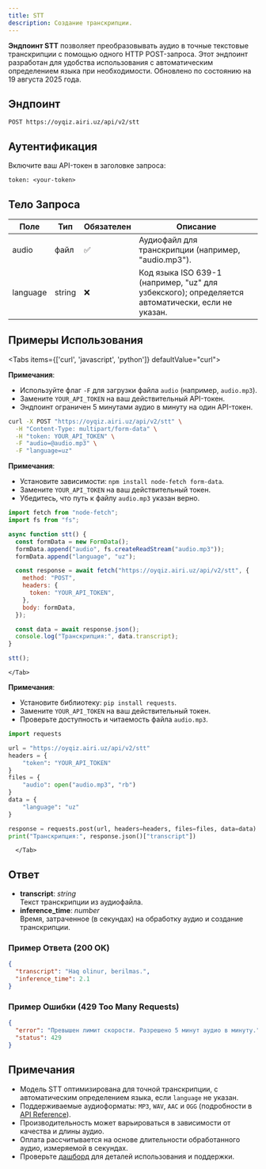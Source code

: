 ```yaml
---
title: STT
description: Создание транскрипции.
---
```



**Эндпоинт STT** позволяет преобразовывать аудио в точные текстовые транскрипции с помощью одного HTTP POST-запроса. Этот эндпоинт разработан для удобства использования с автоматическим определением языка при необходимости. Обновлено по состоянию на 19 августа 2025 года.

## Эндпоинт

`POST https://oyqiz.airi.uz/api/v2/stt`

## Аутентификация

Включите ваш API-токен в заголовке запроса:

```
token: <your-token>
```

## Тело Запроса

| Поле     | Тип    | Обязателен | Описание                                                                                         |
| -------- | ------ | ---------- | ------------------------------------------------------------------------------------------------ |
| audio    | файл   | ✅         | Аудиофайл для транскрипции (например, "audio.mp3").                                              |
| language | string | ❌         | Код языка ISO 639-1 (например, "uz" для узбекского); определяется автоматически, если не указан. |

## Примеры Использования

<Tabs items={['curl', 'javascript', 'python']} defaultValue="curl">
  <Tab value="curl">

**Примечания**:

- Используйте флаг `-F` для загрузки файла `audio` (например, `audio.mp3`).
- Замените `YOUR_API_TOKEN` на ваш действительный API-токен.
- Эндпоинт ограничен 5 минутами аудио в минуту на один API-токен.

```bash
curl -X POST "https://oyqiz.airi.uz/api/v2/stt" \
  -H "Content-Type: multipart/form-data" \
  -H "token: YOUR_API_TOKEN" \
  -F "audio=@audio.mp3" \
  -F "language=uz"
```

  </Tab>
  <Tab value="javascript">

**Примечания**:

- Установите зависимости: `npm install node-fetch form-data`.
- Замените `YOUR_API_TOKEN` на ваш действительный токен.
- Убедитесь, что путь к файлу `audio.mp3` указан верно.

```javascript
import fetch from "node-fetch";
import fs from "fs";

async function stt() {
  const formData = new FormData();
  formData.append("audio", fs.createReadStream("audio.mp3"));
  formData.append("language", "uz");

  const response = await fetch("https://oyqiz.airi.uz/api/v2/stt", {
    method: "POST",
    headers: {
      token: "YOUR_API_TOKEN",
    },
    body: formData,
  });

  const data = await response.json();
  console.log("Транскрипция:", data.transcript);
}

stt();
```

    </Tab>

  <Tab value="python">

**Примечания**:

- Установите библиотеку: `pip install requests`.
- Замените `YOUR_API_TOKEN` на ваш действительный токен.
- Проверьте доступность и читаемость файла `audio.mp3`.

```python
import requests

url = "https://oyqiz.airi.uz/api/v2/stt"
headers = {
    "token": "YOUR_API_TOKEN"
}
files = {
    "audio": open("audio.mp3", "rb")
}
data = {
    "language": "uz"
}

response = requests.post(url, headers=headers, files=files, data=data)
print("Транскрипция:", response.json()["transcript"])
```

      </Tab>

  </Tabs>

## Ответ

- **transcript**: _string_  
  Текст транскрипции из аудиофайла.
- **inference_time**: _number_  
  Время, затраченное (в секундах) на обработку аудио и создание транскрипции.

### Пример Ответа (200 OK)

```json
{
  "transcript": "Haq olinur, berilmas.",
  "inference_time": 2.1
}
```

### Пример Ошибки (429 Too Many Requests)

```json
{
  "error": "Превышен лимит скорости. Разрешено 5 минут аудио в минуту.",
  "status": 429
}
```

## Примечания

- Модель STT оптимизирована для точной транскрипции, с автоматическим определением языка, если `language` не указан.
- Поддерживаемые аудиоформаты: `MP3`, `WAV`, `AAC` и `OGG` (подробности в [API Reference](../../api/stt/single)).
- Производительность может варьироваться в зависимости от качества и длины аудио.
- Оплата рассчитывается на основе длительности обработанного аудио, измеряемой в секундах.
- Проверьте [дашборд](https://voice.airi.uz) для деталей использования и поддержки.
